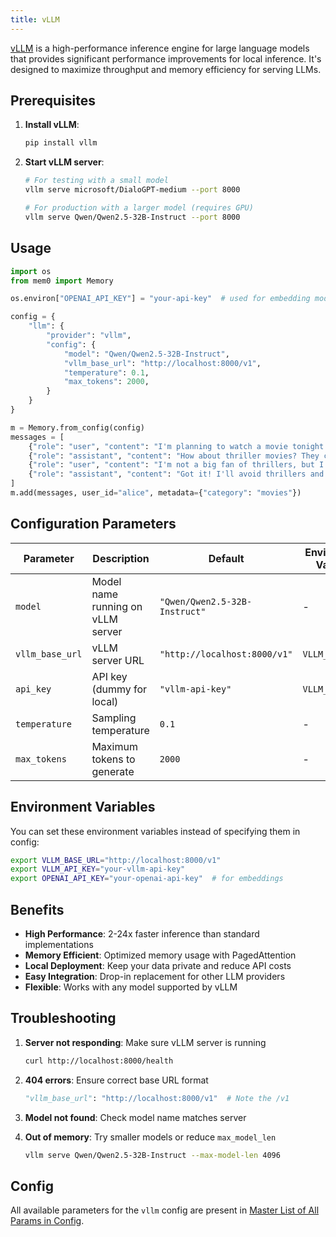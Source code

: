 ```yaml
---
title: vLLM
---
```


[vLLM](https://docs.vllm.ai/) is a high-performance inference engine for large language models that provides significant performance improvements for local inference. It's designed to maximize throughput and memory efficiency for serving LLMs.

## Prerequisites

1. **Install vLLM**:

   ```bash
   pip install vllm
   ```

2. **Start vLLM server**:

   ```bash
   # For testing with a small model
   vllm serve microsoft/DialoGPT-medium --port 8000

   # For production with a larger model (requires GPU)
   vllm serve Qwen/Qwen2.5-32B-Instruct --port 8000
   ```

## Usage

```python
import os
from mem0 import Memory

os.environ["OPENAI_API_KEY"] = "your-api-key"  # used for embedding model

config = {
    "llm": {
        "provider": "vllm",
        "config": {
            "model": "Qwen/Qwen2.5-32B-Instruct",
            "vllm_base_url": "http://localhost:8000/v1",
            "temperature": 0.1,
            "max_tokens": 2000,
        }
    }
}

m = Memory.from_config(config)
messages = [
    {"role": "user", "content": "I'm planning to watch a movie tonight. Any recommendations?"},
    {"role": "assistant", "content": "How about thriller movies? They can be quite engaging."},
    {"role": "user", "content": "I'm not a big fan of thrillers, but I love sci-fi movies."},
    {"role": "assistant", "content": "Got it! I'll avoid thrillers and suggest sci-fi movies instead."}
]
m.add(messages, user_id="alice", metadata={"category": "movies"})
```

## Configuration Parameters

| Parameter       | Description                       | Default                       | Environment Variable |
| --------------- | --------------------------------- | ----------------------------- | -------------------- |
| `model`         | Model name running on vLLM server | `"Qwen/Qwen2.5-32B-Instruct"` | -                    |
| `vllm_base_url` | vLLM server URL                   | `"http://localhost:8000/v1"`  | `VLLM_BASE_URL`      |
| `api_key`       | API key (dummy for local)         | `"vllm-api-key"`              | `VLLM_API_KEY`       |
| `temperature`   | Sampling temperature              | `0.1`                         | -                    |
| `max_tokens`    | Maximum tokens to generate        | `2000`                        | -                    |

## Environment Variables

You can set these environment variables instead of specifying them in config:

```bash
export VLLM_BASE_URL="http://localhost:8000/v1"
export VLLM_API_KEY="your-vllm-api-key"
export OPENAI_API_KEY="your-openai-api-key"  # for embeddings
```

## Benefits

- **High Performance**: 2-24x faster inference than standard implementations
- **Memory Efficient**: Optimized memory usage with PagedAttention
- **Local Deployment**: Keep your data private and reduce API costs
- **Easy Integration**: Drop-in replacement for other LLM providers
- **Flexible**: Works with any model supported by vLLM

## Troubleshooting

1. **Server not responding**: Make sure vLLM server is running

   ```bash
   curl http://localhost:8000/health
   ```

2. **404 errors**: Ensure correct base URL format

   ```python
   "vllm_base_url": "http://localhost:8000/v1"  # Note the /v1
   ```

3. **Model not found**: Check model name matches server

4. **Out of memory**: Try smaller models or reduce `max_model_len`

   ```bash
   vllm serve Qwen/Qwen2.5-32B-Instruct --max-model-len 4096
   ```

## Config

All available parameters for the `vllm` config are present in [Master List of All Params in Config](../config).
